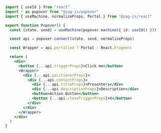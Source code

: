 ```jsx
import { useId } from "react"
import * as popover from "@zag-js/popover"
import { useMachine, normalizeProps, Portal } from "@zag-js/react"

export function Popover() {
  const [state, send] = useMachine(popover.machine({ id: useId() }))

  const api = popover.connect(state, send, normalizeProps)

  const Wrapper = api.portalled ? Portal : React.Fragment

  return (
    <div>
      <button {...api.triggerProps}>Click me</button>
      <Wrapper>
        <div {...api.positionerProps}>
          <div {...api.contentProps}>
            <div {...api.titleProps}>Presenters</div>
            <div {...api.descriptionProps}>Description</div>
            <button>Action Button</button>
            <button {...api.closeTriggerProps}>X</button>
          </div>
        </div>
      </Wrapper>
    </div>
  )
}
```
